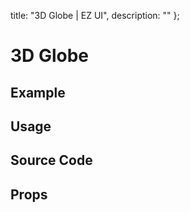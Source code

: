 
  title: "3D Globe | EZ UI",
  description: ""
};

# 3D Globe



## Example

<ExampleBox>
  <div className="md:w-[600px] md:h-[600px]">
    <Globe  />
  </div>

</ExampleBox>

## Usage



## Source Code




## Props

